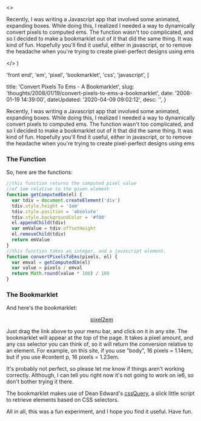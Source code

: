 

  <>
    <p>
      Recently, I was writing a Javascript app that involved some animated,
      expanding boxes. While doing this, I realized I needed a way to
      dynamically convert pixels to computed ems. The function wasn't too
      complicated, and so I decided to make a bookmarklet out of it that did the
      same thing. It was kind of fun. Hopefully you'll find it useful, either in
      javascript, or to remove the headache when you're trying to create
      pixel-perfect designs using ems
    </p>
  </>
)

  'front end',
  'em',
  'pixel',
  'bookmarklet',
  'css',
  'javascript',
]

  title: 'Convert Pixels To Ems - A Bookmarklet',
  slug: 'thoughts/2008/01/19/convert-pixels-to-ems-a-bookmarklet',
  date: '2008-01-19 14:39:00',
  dateUpdated: '2020-04-09 09:02:12',
  desc: '',
}

Recently, I was writing a Javascript app that involved some animated, expanding boxes. While doing this, I realized I needed a way to dynamically convert pixels to computed ems. The function wasn't too complicated, and so I decided to make a bookmarklet out of it that did the same thing. It was kind of fun. Hopefully you'll find it useful, either in javascript, or to remove the headache when you're trying to create pixel-perfect designs using ems

### The Function

So, here are the functions:

```javascript
//this function returns the computed pixel value
//of 1em relative to the given element
function getComputedEm(el) {
  var tdiv = document.createElement('div')
  tdiv.style.height = '1em'
  tdiv.style.position = 'absolute'
  tdiv.style.backgroundColor = '#f00'
  el.appendChild(tdiv)
  var emValue = tdiv.offsetHeight
  el.removeChild(tdiv)
  return emValue
}
//this function takes an integer, and a javascript element.
function convertPixelsToEms(pixels, el) {
  var emval = getComputedEm(el)
  var value = pixels / emval
  return Math.round(value * 100) / 100
}
```

### The Bookmarklet

And here's the bookmarklet:

<p style="text-align:center;">
  <a href="javascript:(function(){var script=document.createElement('script');script.src='http://dtott.com/pixel2em/pixel2em.js';document.getElementsByTagName('head')[0].appendChild(script);})()">
    pixel2em
  </a>
</p>

Just drag the link above to your menu bar, and click on it in any site. The bookmarklet will appear at the top of the page. It takes a pixel amount, and any css selector you can think of, so it will return the conversion relative to an element. For example, on this site, if you use "body", 16 pixels = 1.14em, but if you use #content p, 16 pixels = 1.23em.

It's probably not perfect, so please let me know if things aren't working correctly. Although, I can tell you right now it's not going to work on ie6, so don't bother trying it there.

The bookmarklet makes use of Dean Edward's [cssQuery](http://dean.edwards.name/my/cssQuery/ 'cssQuery'), a slick little script to retrieve elements based on CSS selectors.

All in all, this was a fun experiment, and I hope you find it useful. Have fun.
